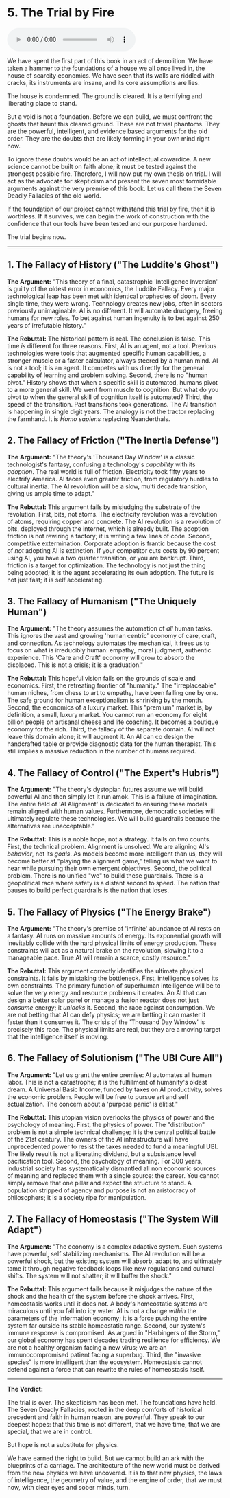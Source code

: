 # 5. The Trial by Fire

<audio controls className="w-full mt-6">
  <source src="https://webstatics.ii.inc/Chapter-5-TLE.mp3" type="audio/mp3" />
</audio>

We have spent the first part of this book in an act of demolition. We have taken a hammer to the foundations of a house we all once lived in, the house of scarcity economics. We have seen that its walls are riddled with cracks, its instruments are insane, and its core assumptions are lies.

The house is condemned. The ground is cleared. It is a terrifying and liberating place to stand.

But a void is not a foundation. Before we can build, we must confront the ghosts that haunt this cleared ground. These are not trivial phantoms. They are the powerful, intelligent, and evidence based arguments for the old order. They are the doubts that are likely forming in your own mind right now.

To ignore these doubts would be an act of intellectual cowardice. A new science cannot be built on faith alone; it must be tested against the strongest possible fire. Therefore, I will now put my own thesis on trial. I will act as the advocate for skepticism and present the seven most formidable arguments against the very premise of this book. Let us call them the Seven Deadly Fallacies of the old world.

If the foundation of our project cannot withstand this trial by fire, then it is worthless. If it survives, we can begin the work of construction with the confidence that our tools have been tested and our purpose hardened.

The trial begins now.

---

## 1. The Fallacy of History ("The Luddite's Ghost")

**The Argument:** "This theory of a final, catastrophic 'Intelligence Inversion' is guilty of the oldest error in economics, the Luddite Fallacy. Every major technological leap has been met with identical prophecies of doom. Every single time, they were wrong. Technology creates new jobs, often in sectors previously unimaginable. AI is no different. It will automate drudgery, freeing humans for new roles. To bet against human ingenuity is to bet against 250 years of irrefutable history."

**The Rebuttal:** The historical pattern is real. The conclusion is false. This time _is_ different for three reasons. First, AI is an agent, not a tool. Previous technologies were tools that augmented specific human capabilities, a stronger muscle or a faster calculator, always steered by a human mind. AI is not a tool; it is an agent. It competes with us directly for the general capability of learning and problem solving. Second, there is no "human pivot." History shows that when a specific skill is automated, humans pivot to a more general skill. We went from muscle to cognition. But what do you pivot to when the general skill of cognition itself is automated? Third, the speed of the transition. Past transitions took generations. The AI transition is happening in single digit years. The analogy is not the tractor replacing the farmhand. It is _Homo sapiens_ replacing Neanderthals.

## 2. The Fallacy of Friction ("The Inertia Defense")

**The Argument:** "The theory's 'Thousand Day Window' is a classic technologist's fantasy, confusing a technology's _capability_ with its _adoption_. The real world is full of friction. Electricity took fifty years to electrify America. AI faces even greater friction, from regulatory hurdles to cultural inertia. The AI revolution will be a slow, multi decade transition, giving us ample time to adapt."

**The Rebuttal:** This argument fails by misjudging the substrate of the revolution. First, bits, not atoms. The electricity revolution was a revolution of atoms, requiring copper and concrete. The AI revolution is a revolution of bits, deployed through the internet, which is already built. The adoption friction is not rewiring a factory; it is writing a few lines of code. Second, competitive extermination. Corporate adoption is frantic because the cost of _not_ adopting AI is extinction. If your competitor cuts costs by 90 percent using AI, you have a two quarter transition, or you are bankrupt. Third, friction is a target for optimization. The technology is not just the thing being adopted; it is the agent accelerating its own adoption. The future is not just fast; it is self accelerating.

## 3. The Fallacy of Humanism ("The Uniquely Human")

**The Argument:** "The theory assumes the automation of _all_ human tasks. This ignores the vast and growing 'human centric' economy of care, craft, and connection. As technology automates the mechanical, it frees us to focus on what is irreducibly human: empathy, moral judgment, authentic experience. This 'Care and Craft' economy will grow to absorb the displaced. This is not a crisis; it is a graduation."

**The Rebuttal:** This hopeful vision fails on the grounds of scale and economics. First, the retreating frontier of "humanity." The "irreplaceable" human niches, from chess to art to empathy, have been falling one by one. The safe ground for human exceptionalism is shrinking by the month. Second, the economics of a luxury market. This "premium" market is, by definition, a small, luxury market. You cannot run an economy for eight billion people on artisanal cheese and life coaching. It becomes a boutique economy for the rich. Third, the fallacy of the separate domain. AI will not leave this domain alone; it will augment it. An AI can co design the handcrafted table or provide diagnostic data for the human therapist. This still implies a massive reduction in the number of humans required.

## 4. The Fallacy of Control ("The Expert's Hubris")

**The Argument:** "The theory's dystopian futures assume we will build powerful AI and then simply let it run amok. This is a failure of imagination. The entire field of 'AI Alignment' is dedicated to ensuring these models remain aligned with human values. Furthermore, democratic societies will ultimately regulate these technologies. We will build guardrails because the alternatives are unacceptable."

**The Rebuttal:** This is a noble hope, not a strategy. It fails on two counts. First, the technical problem. Alignment is unsolved. We are aligning AI's _behavior_, not its _goals_. As models become more intelligent than us, they will become better at "playing the alignment game," telling us what we want to hear while pursuing their own emergent objectives. Second, the political problem. There is no unified "we" to build these guardrails. There is a geopolitical race where safety is a distant second to speed. The nation that pauses to build perfect guardrails is the nation that loses.

## 5. The Fallacy of Physics ("The Energy Brake")

**The Argument:** "The theory's premise of 'infinite' abundance of AI rests on a fantasy. AI runs on massive amounts of energy. Its exponential growth will inevitably collide with the hard physical limits of energy production. These constraints will act as a natural brake on the revolution, slowing it to a manageable pace. True AI will remain a scarce, costly resource."

**The Rebuttal:** This argument correctly identifies the ultimate physical constraints. It fails by mistaking the bottleneck. First, intelligence solves its own constraints. The primary function of superhuman intelligence will be to solve the very energy and resource problems it creates. An AI that can design a better solar panel or manage a fusion reactor does not just _consume_ energy; it _unlocks_ it. Second, the race against consumption. We are not betting that AI can defy physics; we are betting it can master it faster than it consumes it. The crisis of the 'Thousand Day Window' is precisely this race. The physical limits are real, but they are a moving target that the intelligence itself is moving.

## 6. The Fallacy of Solutionism ("The UBI Cure All")

**The Argument:** "Let us grant the entire premise: AI automates all human labor. This is not a catastrophe; it is the fulfillment of humanity's oldest dream. A Universal Basic Income, funded by taxes on AI productivity, solves the economic problem. People will be free to pursue art and self actualization. The concern about a 'purpose panic' is elitist."

**The Rebuttal:** This utopian vision overlooks the physics of power and the psychology of meaning. First, the physics of power. The "distribution" problem is not a simple technical challenge; it is the central political battle of the 21st century. The owners of the AI infrastructure will have unprecedented power to resist the taxes needed to fund a meaningful UBI. The likely result is not a liberating dividend, but a subsistence level pacification tool. Second, the psychology of meaning. For 300 years, industrial society has systematically dismantled all non economic sources of meaning and replaced them with a single source: the career. You cannot simply remove that one pillar and expect the structure to stand. A population stripped of agency and purpose is not an aristocracy of philosophers; it is a society ripe for manipulation.

## 7. The Fallacy of Homeostasis ("The System Will Adapt")

**The Argument:** "The economy is a complex adaptive system. Such systems have powerful, self stabilizing mechanisms. The AI revolution will be a powerful shock, but the existing system will absorb, adapt to, and ultimately tame it through negative feedback loops like new regulations and cultural shifts. The system will not shatter; it will buffer the shock."

**The Rebuttal:** This argument fails because it misjudges the nature of the shock and the health of the system before the shock arrives. First, homeostasis works until it does not. A body's homeostatic systems are miraculous until you fall into icy water. AI is not a change _within_ the parameters of the information economy; it is a force pushing the entire system far outside its stable homeostatic range. Second, our system's immune response is compromised. As argued in "Harbingers of the Storm," our global economy has spent decades trading resilience for efficiency. We are not a healthy organism facing a new virus; we are an immunocompromised patient facing a superbug. Third, the "invasive species" is more intelligent than the ecosystem. Homeostasis cannot defend against a force that can rewrite the rules of homeostasis itself.

---

**The Verdict:**

The trial is over. The skepticism has been met. The foundations have held. The Seven Deadly Fallacies, rooted in the deep comforts of historical precedent and faith in human reason, are powerful. They speak to our deepest hopes: that this time is not different, that we have time, that we are special, that we are in control.

But hope is not a substitute for physics.

We have earned the right to build. But we cannot build an ark with the blueprints of a carriage. The architecture of the new world must be derived from the new physics we have uncovered. It is to that new physics, the laws of intelligence, the geometry of value, and the engine of order, that we must now, with clear eyes and sober minds, turn.
